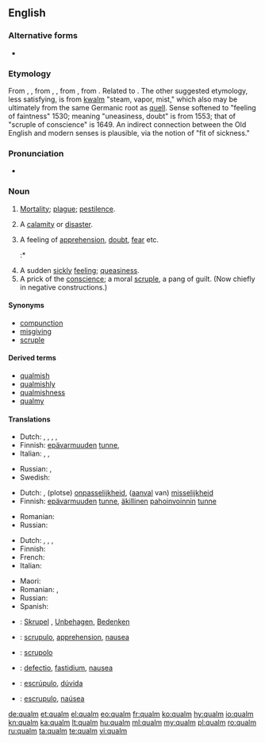 {{also|Qualm}}
==English==

===Alternative forms===
* {{l|en|calm}} {{qualifier|dialectal}}

===Etymology===
From {{etyl|enm|en}} {{term|qualm|lang=enm}}, {{term|cwalm||death, sickness, plague|lang=enm}}, from {{etyl|ang|en}} {{term|cwealm|lang=ang}} {{gloss|West Saxon: "death, disaster, plague"}}, {{term/t|ang|ūtcualm}} {{gloss|Anglian: "utter destruction"}}, from {{etyl|gem-pro|en}} {{term/t|gem-pro|*kwalmaz||killing, death, destruction}}, from {{etyl|ine-pro|en}} {{term/t|ine-pro|*gʷel-||to stick, pierce; pain, injury, death}}. Related to {{term|cwelan||to die,|lang=ang}} {{term|cwellan||to kill|lang=ang}}. The other suggested etymology, less satisfying, is from {{etyl|nl|en}} [[kwalm]] "steam, vapor, mist," which also may be ultimately from the same Germanic root as [[quell]]. Sense softened to "feeling of faintness" 1530; meaning "uneasiness, doubt" is from 1553; that of "scruple of conscience" is 1649. An indirect connection between the Old English and modern senses is plausible, via the notion of "fit of sickness."

===Pronunciation===
* {{a|US}} {{IPA|/kwɑm/}}

===Noun===
{{en-noun}}

# {{context|now|_|chiefly|UK|_|dialectal|lang=en}} [[mortality|Mortality]]; [[plague]]; [[pestilence]].
# {{context|now|_|chiefly|UK|_|dialectal|lang=en}} A [[calamity]] or [[disaster]].
# A feeling of [[apprehension]], [[doubt]], [[fear]] etc. {{defdate|from 16th c.}}
#:* {{quote-web
|date=2012-08-25
|year=
|first=
|last=
|author=Andy Pasztor
|authorlink=
|title=Armstrong, First Man on Moon, Dies
|site=Wall Street Journal
|url=http://online.wsj.com/article/SB10000872396390444812704577611620494238512.html
|archiveorg=
|accessdate=2012-08-26
|passage=Opponents of those privatization plans hoped to use Mr. Armstrong's '''qualms''' as ammunition to block the White House initiatives, and they asked for more public statements.
}}
# A sudden [[sickly]] [[feeling]]; [[queasiness]]. {{defdate|from 16th c.}}
# A prick of the [[conscience]]; a moral [[scruple]], a pang of guilt. (Now chiefly in negative constructions.) {{defdate|from 17th c.}}

====Synonyms====
* [[compunction]]
* [[misgiving]]
* [[scruple]]

====Derived terms====
* [[qualmish]]
* [[qualmishly]]
* [[qualmishness]]
* [[qualmy]]

====Translations====
{{trans-top|a sudden feeling of apprehension, doubt, fear etc.}}
* Dutch: {{t|nl|angstgevoel|n}}, {{t|nl|onbehagen|n}}, {{t|nl|bedenking}}, {{t|nl|onzekerheid}}, {{t+|nl|twijfel}}
* Finnish: [[epävarmuus|epävarmuuden]] [[tunne]], {{t+|fi|epäilys}}
* Italian: {{t+|it|dubbio|m}}, {{t+|it|apprensione|f}}, {{t+|it|paura|f}}
{{trans-mid}}
* Russian: {{t+|ru|сомнение|n|tr=somnénije}}, {{t+|ru|растерянность|f|tr=rastérjannostʹ}}
* Swedish: {{t+|sv|betänklighet}}
{{trans-bottom}}

{{trans-top|a sickly feeling of being ill at ease; sudden queasiness}}
* Dutch: {{t|nl|braakkneiging}}, (plotse) [[onpasselijkheid]], ([[aanval]] van) [[misselijkheid]]
* Finnish: [[epävarmuus|epävarmuuden]] [[tunne]], [[äkillinen]] [[pahoinvointi|pahoinvoinnin]] [[tunne]]
{{trans-mid}}
* Romanian: {{t+|ro|greață|f}}
* Russian: {{t+|ru|тошнота|f|tr=tošnotá}}
{{trans-bottom}}

{{trans-top|a prick of the conscience, moral scrupule}}
* Dutch: {{t|nl|gewetensaanval}}, {{t|nl|gewetensbezwaar|n}}, {{t|nl|scrupule|m}}, {{t+|nl|wroeging}}
* Finnish: {{t|fi|tunnontuska}}
* French: {{t+|fr|scrupule|m}}
* Italian: {{t+|it|scrupolo|m}}
{{trans-mid}}
* Maori: {{t|mi|potau}}
* Romanian: {{t+|ro|scrupul|n}}, {{t|ro|compuncțiune|f}}
* Russian: {{t|ru|угрызения совести|n-p|tr=ugryzénija sóvesti}}
* Spanish: {{t+|es|escrúpulo|m}}
{{trans-bottom}}

{{checktrans-top|}}
* {{ttbc|de}}: [[Skrupel]] {{g|m}}, [[Unbehagen]], [[Bedenken]] {{g|n-p}}
* {{ttbc|ia}}: [[scrupulo]], [[apprehension]], [[nausea]]
{{trans-mid}}
* {{ttbc|it}}: [[scrupolo]]
* {{ttbc|la}}: [[defectio]], [[fastidium]], [[nausea]]
* {{ttbc|pt}}: [[escrúpulo]], [[dúvida]]
* {{ttbc|es}}: [[escrupulo]], [[naúsea]]
{{trans-bottom}}

[[de:qualm]]
[[et:qualm]]
[[el:qualm]]
[[eo:qualm]]
[[fr:qualm]]
[[ko:qualm]]
[[hy:qualm]]
[[io:qualm]]
[[kn:qualm]]
[[ka:qualm]]
[[lt:qualm]]
[[hu:qualm]]
[[ml:qualm]]
[[my:qualm]]
[[pl:qualm]]
[[ro:qualm]]
[[ru:qualm]]
[[ta:qualm]]
[[te:qualm]]
[[vi:qualm]]
